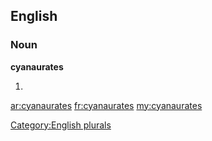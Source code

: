 ==English==

===Noun===
'''cyanaurates'''

# {{plural of|[[cyanaurate]]}}

[[Category:English plurals]]

[[ar:cyanaurates]]
[[fr:cyanaurates]]
[[my:cyanaurates]]